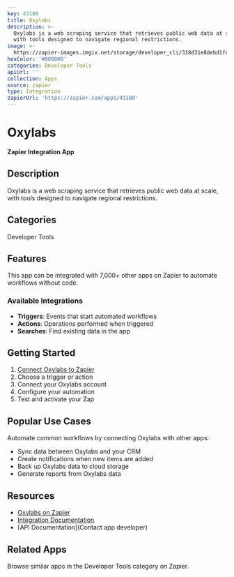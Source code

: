 ```yaml
---
key: 43180
title: Oxylabs
description: >-
  Oxylabs is a web scraping service that retrieves public web data at scale,
  with tools designed to navigate regional restrictions.
image: >-
  https://zapier-images.imgix.net/storage/developer_cli/318d31e8debd1fee9fc1460222206a28.png?auto=format%2Ccompress&ixlib=python-3.0.0&q=50
hexColor: '#000000'
categories: Developer Tools
apiUrl: ''
collection: Apps
source: zapier
type: Integration
zapierUrl: 'https://zapier.com/apps/43180'
---
```

# Oxylabs

**Zapier Integration App**

## Description

Oxylabs is a web scraping service that retrieves public web data at scale, with tools designed to navigate regional restrictions.

## Categories

Developer Tools

## Features

This app can be integrated with 7,000+ other apps on Zapier to automate workflows without code.

### Available Integrations

- **Triggers**: Events that start automated workflows
- **Actions**: Operations performed when triggered
- **Searches**: Find existing data in the app

## Getting Started

1. [Connect Oxylabs to Zapier](https://zapier.com/apps/43180)
2. Choose a trigger or action
3. Connect your Oxylabs account
4. Configure your automation
5. Test and activate your Zap

## Popular Use Cases

Automate common workflows by connecting Oxylabs with other apps:

- Sync data between Oxylabs and your CRM
- Create notifications when new items are added
- Back up Oxylabs data to cloud storage
- Generate reports from Oxylabs data

## Resources

- [Oxylabs on Zapier](https://zapier.com/apps/43180)
- [Integration Documentation](https://zapier.com/apps/43180/integrations)
- [API Documentation](Contact app developer)

## Related Apps

Browse similar apps in the Developer Tools category on Zapier.
